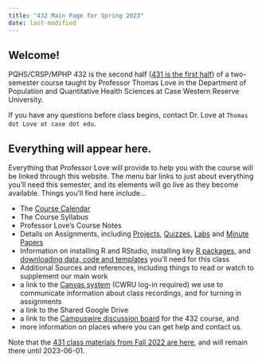 ```yaml
---
title: "432 Main Page for Spring 2023"
date: last-modified
---
```


## Welcome! 

PQHS/CRSP/MPHP 432 is the second half ([431 is the first half](https://thomaselove.github.io/431-2022/)) of a two-semester course taught by Professor Thomas Love in the Department of Population and Quantitative Health Sciences at Case Western Reserve University. 

If you have any questions before class begins, contact Dr. Love at `Thomas dot Love at case dot edu`.

## Everything will appear here.

Everything that Professor Love will provide to help you with the course will be linked through this website. The menu bar links to just about everything you'll need this semester, and its elements will go live as they become available. Things you'll find here include...

- The [Course Calendar](calendar.qmd)
- The Course Syllabus
- Professor Love's Course Notes
- Details on Assignments, including [Projects](projA.qmd), [Quizzes](quiz1.qmd), [Labs](lab1.qmd) and [Minute Papers](https://github.com/THOMASELOVE/432-minute-2023)
- Information on installing R and RStudio, installing key [R packages](packages.qmd), and [downloading data, code and templates](https://github.com/THOMASELOVE/432-data) you'll need for this class
- Additional Sources and references, including things to read or watch to supplement our main work
- a link to the [Canvas system](https://canvas.case.edu/) (CWRU log-in required) we use to communicate information about class recordings, and for turning in assignments
- a link to the Shared Google Drive
- a link to the [Campuswire discussion board](https://campuswire.com/) for the 432 course, and
- more information on places where you can get help and contact us.

Note that the [431 class materials from Fall 2022 are here](https://thomaselove.github.io/431-2022/), and will remain there until 2023-06-01.

